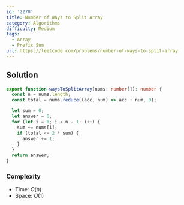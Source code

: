 ```yaml
---
id: '2270'
title: Number of Ways to Split Array
category: Algorithms
difficulty: Medium
tags:
  - Array
  - Prefix Sum
url: https://leetcode.com/problems/number-of-ways-to-split-array
---
```


## Solution

```typescript filename="solution.ts" copy
export function waysToSplitArray(nums: number[]): number {
  const n = nums.length;
  const total = nums.reduce((acc, num) => acc + num, 0);

  let sum = 0;
  let answer = 0;
  for (let i = 0; i < n - 1; i++) {
    sum += nums[i];
    if (total <= 2 * sum) {
      answer += 1;
    }
  }
  return answer;
}
```

### Complexity

- Time: $O(n)$
- Space: $O(1)$
